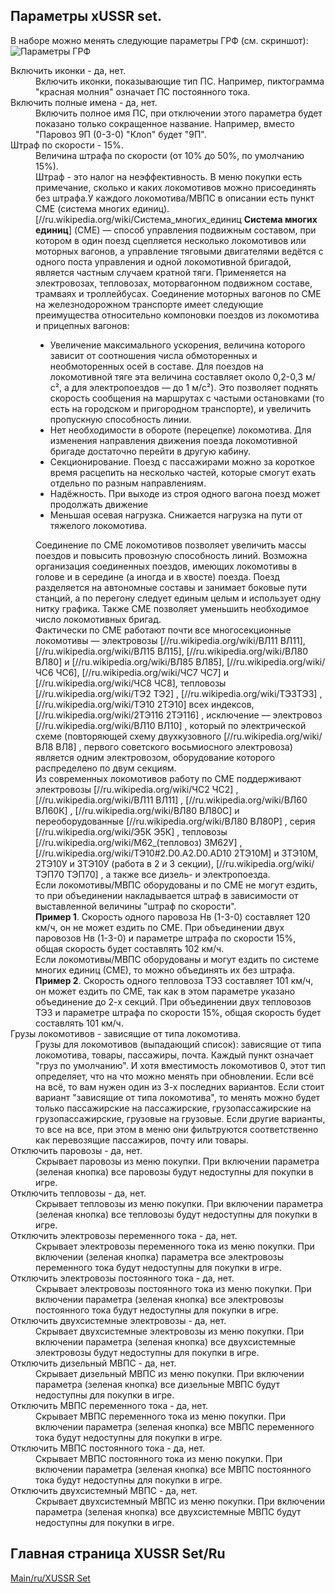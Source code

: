 == Параметры xUSSR set.==
В наборе можно менять следующие параметры ГРФ (см. скриншот):
[[File:en/Параметры ГРФ 2.png|frame| Параметры ГРФ]]
; Включить иконки - да, нет.
:Включить иконки, показывающие тип ПС. Например, пиктограмма "красная молния" означает ПС постоянного тока.
; Включить полные имена - да, нет.
:Включить полное имя ПС, при отключении этого параметра будет показано только сокращенное название. Например, вместо "Паровоз 9П (0-3-0) "Клоп" будет "9П". 
; Штраф по скорости - 15%.
:Величина штрафа по скорости (от 10% до 50%, по умолчанию 15%). 
:Штраф - это налог на неэффективность. В меню покупки есть примечание, сколько и каких локомотивов можно присоединять без штрафа.У каждого локомотива/МВПС в описании есть пункт СМЕ (система многих единиц). 
:[//ru.wikipedia.org/wiki/Система_многих_единиц '''Система многих единиц'''] (СМЕ) — способ управления подвижным составом, при котором в один поезд сцепляется несколько локомотивов или моторных вагонов, а управление тяговыми двигателями ведётся с одного поста управления и одной локомотивной бригадой, является частным случаем кратной тяги. Применяется на электровозах, тепловозах, моторвагонном подвижном составе, трамваях и троллейбусах. Соединение моторных вагонов по СМЕ на железнодорожном транспорте имеет следующие преимущества относительно компоновки поездов из локомотива и прицепных вагонов:
:*Увеличение максимального ускорения, величина которого зависит от соотношения числа обмоторенных и необмоторенных осей в составе. Для поездов на локомотивной тяге эта величина составляет около 0,2-0,3 м/с², а для электропоездов — до 1 м/с²). Это позволяет поднять скорость сообщения на маршрутах с частыми остановками (то есть на городском и пригородном транспорте), и увеличить пропускную способность линии.
:*Нет необходимости в обороте (перецепке) локомотива. Для изменения направления движения поезда локомотивной бригаде достаточно перейти в другую кабину.
:*Секционирование. Поезд с пассажирами можно за короткое время расцепить на несколько частей, которые смогут ехать отдельно по разным направлениям.
:*Надёжность. При выходе из строя одного вагона поезд может продолжать движение
:*Меньшая осевая нагрузка. Снижается нагрузка на пути от тяжелого локомотива.
:Соединение по СМЕ локомотивов позволяет увеличить массы поездов и повысить провозную способность линий. Возможна организация соединенных поездов, имеющих локомотивы в голове и в середине (а иногда и в хвосте) поезда. Поезд разделяется на автономные составы и занимает боковые пути станций, а по перегону следует единым целым и использует одну нитку графика. Также СМЕ позволяет уменьшить необходимое число локомотивных бригад.
:Фактически по СМЕ работают почти все многосекционные локомотивы — электровозы [//ru.wikipedia.org/wiki/ВЛ11 ВЛ11], [//ru.wikipedia.org/wiki/ВЛ15 ВЛ15], [//ru.wikipedia.org/wiki/ВЛ80 ВЛ80]  и [//ru.wikipedia.org/wiki/ВЛ85 ВЛ85], [//ru.wikipedia.org/wiki/ЧС6 ЧС6], [//ru.wikipedia.org/wiki/ЧС7 ЧС7]  и [//ru.wikipedia.org/wiki/ЧС8 ЧС8], тепловозы [//ru.wikipedia.org/wiki/ТЭ2 ТЭ2] , [//ru.wikipedia.org/wiki/ТЭ3ТЭ3] , [//ru.wikipedia.org/wiki/ТЭ10 2ТЭ10]  всех индексов, [//ru.wikipedia.org/wiki/2ТЭ116 2ТЭ116] , исключение — электровоз [//ru.wikipedia.org/wiki/ВЛ10 ВЛ10] , который по электрической схеме (повторяющей схему двухкузовного [//ru.wikipedia.org/wiki/ВЛ8 ВЛ8] , первого советского восьмиосного электровоза) является одним электровозом, оборудование которого распределено по двум секциям.
:Из современных локомотивов работу по СМЕ поддерживают электровозы [//ru.wikipedia.org/wiki/ЧС2 ЧС2] , [//ru.wikipedia.org/wiki/ВЛ11 ВЛ11] , [//ru.wikipedia.org/wiki/ВЛ60 ВЛ60К] , [//ru.wikipedia.org/wiki/ВЛ80 ВЛ80С] и переоборудованные [//ru.wikipedia.org/wiki/ВЛ80 ВЛ80Р] , серия [//ru.wikipedia.org/wiki/Э5К Э5К] , тепловозы [//ru.wikipedia.org/wiki/М62_(тепловоз) 3М62У] , [//ru.wikipedia.org/wiki/ТЭ10#2.D0.A2.D0.AD10 2ТЭ10М]  и 3ТЭ10М, 2ТЭ10У и 3ТЭ10У (работа в 2 и 3 секции), [//ru.wikipedia.org/wiki/ТЭП70 ТЭП70] , а также все дизель- и электропоезда.
:Если локомотивы/МВПС оборудованы и по СМЕ не могут ездить, то при объединении накладывается штраф в зависимости от выставленной величины "штраф по скорости". 
:'''Пример 1'''. Скорость одного паровоза Нв (1-3-0) составляет 120 км/ч, он не может ездить по СМЕ. При объединении двух паровозов Нв (1-3-0) и параметре штрафа по скорости 15%, общая скорость будет составлять 102 км/ч.
:Если локомотивы/МВПС оборудованы и могут ездить по системе многих единиц (СМЕ), то можно объединять их без штрафа.  
:'''Пример 2'''. Скорость одного тепловоза ТЭ3 составляет 101 км/ч, он может ездить по СМЕ, так как в этом параметре указано объединение до 2-х секций. При объединении двух тепловозов ТЭ3 и параметре штрафа по скорости 15%, общая скорость будет составлять 101 км/ч.
;Грузы локомотивов - зависящие от типа локомотива.
: Грузы для локомотивов (выпадающий список): зависящие от типа локомотива, товары, пассажиры, почта. Каждый пункт означает "груз по умолчанию". И хотя вместимость локомотивов 0, этот тип определяет, что на что можно менять при обновлении. Если всё на всё, то вам нужен один из 3-х последних вариантов. Если стоит вариант "зависящие от типа локомотива", то менять можно будет только пассажирские на пассажирские, грузопассажирские на грузопассажирские, грузовые на грузовые. Если другие варианты, то все на все, при этом в меню они фильтруются соответственно как перевозящие пассажиров, почту или товары.
;Отключить паровозы - да, нет.
:Скрывает паровозы из меню покупки. При включении параметра (зеленая кнопка) все паровозы будут недоступны  для покупки в игре.
;Отключить тепловозы - да, нет.
:Скрывает тепловозы из меню покупки. При включении параметра (зеленая кнопка) все тепловозы будут недоступны  для покупки в игре.
;Отключить электровозы переменного тока - да, нет.
:Скрывает электровозы переменного тока из меню покупки. При включении (зеленая кнопка) параметра все электровозы переменного тока будут недоступны  для покупки в игре.
;Отключить электровозы постоянного тока - да, нет.
:Скрывает электровозы постоянного тока из меню покупки. При включении параметра (зеленая кнопка) все электровозы постоянного тока будут недоступны  для покупки в игре.
;Отключить двухсистемные электровозы - да, нет.
:Скрывает двухсистемные электровозы из меню покупки. При включении параметра (зеленая кнопка) все двухсистемные электровозы будут недоступны  для покупки в игре.
;Отключить дизельный МВПС - да, нет.
:Скрывает дизельный МВПС из меню покупки. При включении параметра (зеленая кнопка) все дизельные МВПС будут недоступны  для покупки в игре.
;Отключить МВПС переменного тока - да, нет.
:Скрывает МВПС переменного тока из меню покупки. При включении параметра (зеленая кнопка) все МВПС переменного тока будут недоступны  для покупки в игре.
;Отключить МВПС постоянного тока - да, нет.
:Скрывает МВПС постоянного тока из меню покупки. При включении параметра (зеленая кнопка) все МВПС постоянного тока будут недоступны  для покупки в игре.
;Отключить двухсистемный МВПС - да, нет.
:Скрывает двухсистемный МВПС из меню покупки. При включении параметра (зеленая кнопка) все двухсистемные МВПС будут недоступны  для покупки в игре.

==Главная страница XUSSR Set/Ru==
[[Main/ru/XUSSR Set]]